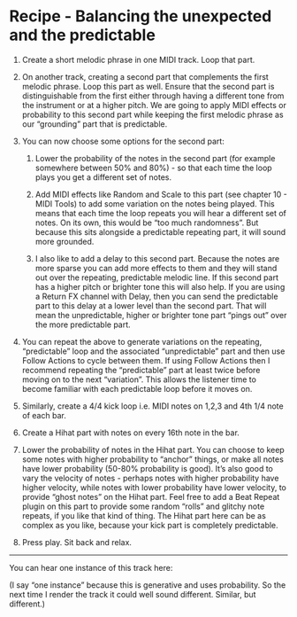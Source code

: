 # Recipe - Balancing the unexpected and the predictable

1.  Create a short melodic phrase in one MIDI track. Loop that part.

2.  On another track, creating a second part that complements the first melodic phrase. Loop this part as well. Ensure that the second part is distinguishable from the first either through having a different tone from the instrument or at a higher pitch. We are going to apply MIDI effects or probability to this second part while keeping the first melodic phrase as our "grounding" part that is predictable.

3.  You can now choose some options for the second part:

    1.  Lower the probability of the notes in the second part (for example somewhere between 50% and 80%) - so that each time the loop plays you get a different set of notes.

    2.  Add MIDI effects like Random and Scale to this part (see chapter 10 - MIDI Tools) to add some variation on the notes being played. This means that each time the loop repeats you will hear a different set of notes. On its own, this would be "too much randomness". But because this sits alongside a predictable repeating part, it will sound more grounded.

    3.  I also like to add a delay to this second part. Because the notes are more sparse you can add more effects to them and they will stand out over the repeating, predictable melodic line. If this second part has a higher pitch or brighter tone this will also help. If you are using a Return FX channel with Delay, then you can send the predictable part to this delay at a lower level than the second part. That will mean the unpredictable, higher or brighter tone part "pings out" over the more predictable part.

4.  You can repeat the above to generate variations on the repeating, "predictable" loop and the associated "unpredictable" part and then use Follow Actions to cycle between them. If using Follow Actions then I recommend repeating the "predictable" part at least twice before moving on to the next "variation". This allows the listener time to become familiar with each predictable loop before it moves on.

5.  Similarly, create a 4/4 kick loop i.e. MIDI notes on 1,2,3 and 4th 1/4 note of each bar.

6.  Create a Hihat part with notes on every 16th note in the bar.

7.  Lower the probability of notes in the Hihat part. You can choose to keep some notes with higher probability to "anchor" things, or make all notes have lower probability (50-80% probability is good). It's also good to vary the velocity of notes - perhaps notes with higher probability have higher velocity, while notes with lower probability have lower velocity, to provide "ghost notes" on the Hihat part. Feel free to add a Beat Repeat plugin on this part to provide some random "rolls" and glitchy note repeats, if you like that kind of thing. The Hihat part here can be as complex as you like, because your kick part is completely predictable.

8.  Press play. Sit back and relax.

------------------------------------------------------------------------

You can hear one instance of this track here:

(I say "one instance" because this is generative and uses probability. So the next time I render the track it could well sound different. Similar, but different.)
